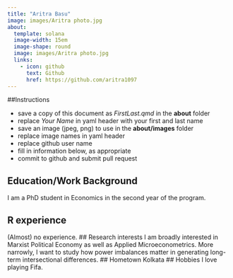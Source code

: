 ```yaml
---
title: "Aritra Basu"
image: images/Aritra photo.jpg
about:
  template: solana
  image-width: 15em
  image-shape: round
  image: images/Aritra photo.jpg
  links:
    - icon: github
      text: Github
      href: https://github.com/aritra1097
---
```


##Instructions

-   save a copy of this document as *FirstLast.qmd* in the **about** folder
-   replace *Your Name* in yaml header with your first and last name
-   save an image (jpeg, png) to use in the **about/images** folder
-   replace image names in yaml header
-   replace github user name
-   fill in information below, as appropriate
-   commit to github and submit pull request

## Education/Work Background
I am a PhD student in Economics in the second year of the program. 

## R experience
(Almost) no experience.
## Research interests
I am broadly interested in Marxist Political Economy as well as Applied Microeconometrics. More narrowly, I want to study how power imbalances matter in generating long-term intersectional differences.
## Hometown
Kolkata
## Hobbies
I love playing Fifa.
